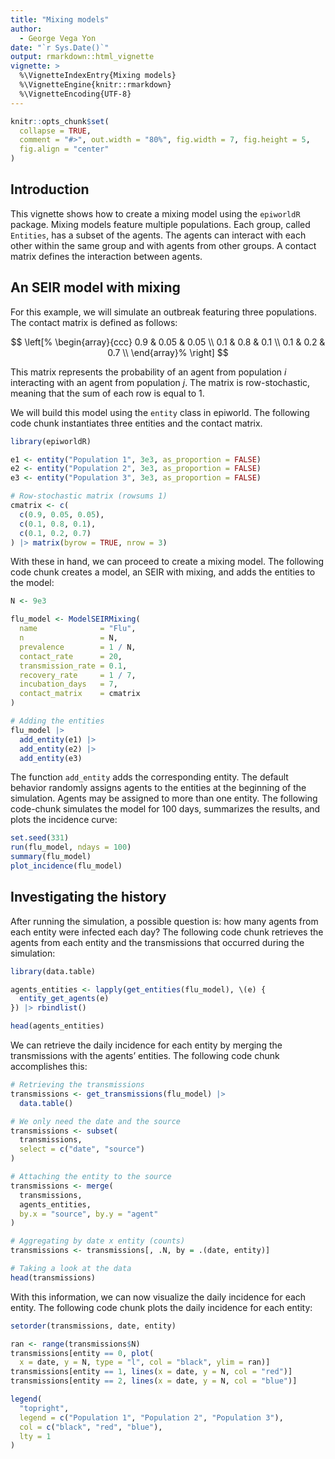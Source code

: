 ```yaml
---
title: "Mixing models"
author:
  - George Vega Yon
date: "`r Sys.Date()`"
output: rmarkdown::html_vignette
vignette: >
  %\VignetteIndexEntry{Mixing models}
  %\VignetteEngine{knitr::rmarkdown}
  %\VignetteEncoding{UTF-8}
---
```


```r
knitr::opts_chunk$set(
  collapse = TRUE,
  comment = "#>", out.width = "80%", fig.width = 7, fig.height = 5,
  fig.align = "center"
)
```

## Introduction

This vignette shows how to create a mixing model using the `epiworldR` package. Mixing models feature multiple populations. Each group, called `Entities`, has a subset of the agents. The agents can interact with each other within the same group and with agents from other groups. A contact matrix defines the interaction between agents.

## An SEIR model with mixing

For this example, we will simulate an outbreak featuring three populations. The contact matrix is defined as follows:

$$
\left[%
\begin{array}{ccc}
0.9 & 0.05 & 0.05 \\
0.1 & 0.8 & 0.1 \\
0.1 & 0.2 & 0.7 \\
\end{array}%
\right]
$$

This matrix represents the probability of an agent from population $i$ interacting with an agent from population $j$. The matrix is row-stochastic, meaning that the sum of each row is equal to 1.

We will build this model using the `entity` class in epiworld. The following code chunk instantiates three entities and the contact matrix.

```r
library(epiworldR)

e1 <- entity("Population 1", 3e3, as_proportion = FALSE)
e2 <- entity("Population 2", 3e3, as_proportion = FALSE)
e3 <- entity("Population 3", 3e3, as_proportion = FALSE)

# Row-stochastic matrix (rowsums 1)
cmatrix <- c(
  c(0.9, 0.05, 0.05),
  c(0.1, 0.8, 0.1),
  c(0.1, 0.2, 0.7)
) |> matrix(byrow = TRUE, nrow = 3)
```

With these in hand, we can proceed to create a mixing model. The following code chunk creates a model, an SEIR with mixing, and adds the entities to the model:

```r
N <- 9e3

flu_model <- ModelSEIRMixing(
  name              = "Flu",
  n                 = N,
  prevalence        = 1 / N,
  contact_rate      = 20,
  transmission_rate = 0.1,
  recovery_rate     = 1 / 7,
  incubation_days   = 7,
  contact_matrix    = cmatrix
)

# Adding the entities 
flu_model |>
  add_entity(e1) |>
  add_entity(e2) |>
  add_entity(e3)
```

The function `add_entity` adds the corresponding entity. The default behavior randomly assigns agents to the entities at the beginning of the simulation. Agents may be assigned to more than one entity. The following code-chunk simulates the model for 100 days, summarizes the results, and plots the incidence curve:

```r
set.seed(331)
run(flu_model, ndays = 100)
summary(flu_model)
plot_incidence(flu_model)
```

## Investigating the history

After running the simulation, a possible question is: how many agents from each entity were infected each day? The following code chunk retrieves the agents from each entity and the transmissions that occurred during the simulation:

```r
library(data.table)

agents_entities <- lapply(get_entities(flu_model), \(e) {
  entity_get_agents(e)
}) |> rbindlist()

head(agents_entities)
```

We can retrieve the daily incidence for each entity by merging the transmissions with the agents' entities. The following code chunk accomplishes this:

```r
# Retrieving the transmissions
transmissions <- get_transmissions(flu_model) |>
  data.table()

# We only need the date and the source
transmissions <- subset(
  transmissions,
  select = c("date", "source")
)

# Attaching the entity to the source
transmissions <- merge(
  transmissions,
  agents_entities,
  by.x = "source", by.y = "agent"
)

# Aggregating by date x entity (counts)
transmissions <- transmissions[, .N, by = .(date, entity)]

# Taking a look at the data
head(transmissions)
```

With this information, we can now visualize the daily incidence for each entity. The following code chunk plots the daily incidence for each entity:

```r
setorder(transmissions, date, entity)

ran <- range(transmissions$N)
transmissions[entity == 0, plot(
  x = date, y = N, type = "l", col = "black", ylim = ran)]
transmissions[entity == 1, lines(x = date, y = N, col = "red")]
transmissions[entity == 2, lines(x = date, y = N, col = "blue")]

legend(
  "topright",
  legend = c("Population 1", "Population 2", "Population 3"),
  col = c("black", "red", "blue"),
  lty = 1
)
```